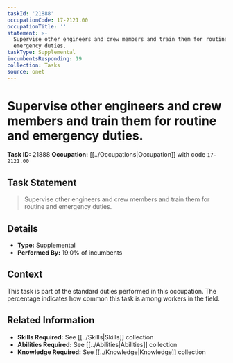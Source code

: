 ```yaml
---
taskId: '21888'
occupationCode: 17-2121.00
occupationTitle: ''
statement: >-
  Supervise other engineers and crew members and train them for routine and
  emergency duties.
taskType: Supplemental
incumbentsResponding: 19
collection: Tasks
source: onet
---
```

# Supervise other engineers and crew members and train them for routine and emergency duties.

**Task ID:** 21888
**Occupation:** [[../Occupations|Occupation]] with code `17-2121.00`

## Task Statement

> Supervise other engineers and crew members and train them for routine and emergency duties.

## Details

- **Type:** Supplemental
- **Performed By:** 19.0% of incumbents

## Context

This task is part of the standard duties performed in this occupation. The percentage indicates how common this task is among workers in the field.

## Related Information

- **Skills Required:** See [[../Skills|Skills]] collection
- **Abilities Required:** See [[../Abilities|Abilities]] collection
- **Knowledge Required:** See [[../Knowledge|Knowledge]] collection
